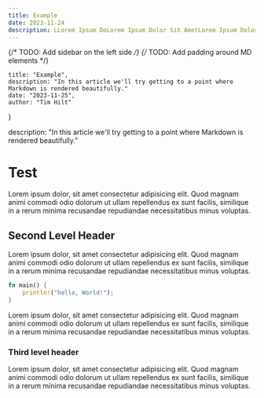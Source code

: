 ```yaml
---
title: Example
date: 2023-11-24
description: LLorem Ipsum DoLorem Ipsum Dolor Sit AmetLorem Ipsum Dolor Sit AmetLorem Ipsum Dolor Sit Ametlor Sit AmetLorem Ipsum Dolor Sit AmetLorem Ipsum Dolor Sit Ametorem Ipsum Dolor Sit Amet
---
```


{/* TODO: Add sidebar on the left side */}
{/* TODO: Add padding around MD elements */}

    title: "Example",
    description: "In this article we'll try getting to a point where Markdown is rendered beautifully."
    date: "2023-11-25",
    author: "Tim Hilt"
}

description: "In this article we'll try getting to a point where Markdown is rendered beautifully."

# Test

Lorem ipsum dolor, sit amet consectetur adipisicing elit. Quod magnam animi commodi odio dolorum ut ullam repellendus ex sunt facilis, similique in a rerum minima recusandae repudiandae necessitatibus minus voluptas.

## Second Level Header

Lorem ipsum dolor, sit amet consectetur adipisicing elit. Quod magnam animi commodi odio dolorum ut ullam repellendus ex sunt facilis, similique in a rerum minima recusandae repudiandae necessitatibus minus voluptas.

``` rust
fn main() {
    println!("hello, World!");
}
```

Lorem ipsum dolor, sit amet consectetur adipisicing elit. Quod magnam animi commodi odio dolorum ut ullam repellendus ex sunt facilis, similique in a rerum minima recusandae repudiandae necessitatibus minus voluptas.

### Third level header

Lorem ipsum dolor, sit amet consectetur adipisicing elit. Quod magnam animi commodi odio dolorum ut ullam repellendus ex sunt facilis, similique in a rerum minima recusandae repudiandae necessitatibus minus voluptas.